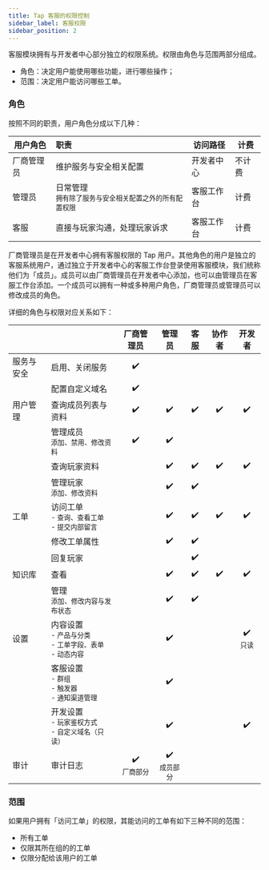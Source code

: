 ```yaml
---
title: Tap 客服的权限控制
sidebar_label: 客服权限
sidebar_position: 2
---
```


客服模块拥有与开发者中心部分独立的权限系统。权限由角色与范围两部分组成。

- 角色：决定用户能使用哪些功能，进行哪些操作；
- 范围：决定用户能访问哪些工单。

### 角色

按照不同的职责，用户角色分成以下几种：

| 用户角色   | 职责                                                                     | 访问路径   | 计费   |
| ---------- | :----------------------------------------------------------------------- | ---------- | ------ |
| 厂商管理员 | 维护服务与安全相关配置                                                   | 开发者中心 | 不计费 |
| 管理员     | 日常管理<br/><small>拥有除了服务与安全相关配置之外的所有配置权限</small> | 客服工作台 | 计费   |
| 客服       | 直接与玩家沟通，处理玩家诉求                                             | 客服工作台 | 计费   |

厂商管理员是在开发者中心拥有客服权限的 Tap 用户。其他角色的用户是独立的客服系统用户，通过独立于开发者中心的客服工作台登录使用客服模块，我们统称他们为「成员」。成员可以由厂商管理员在开发者中心添加，也可以由管理员在客服工作台添加。一个成员可以拥有一种或多种用户角色，厂商管理员或管理员可以修改成员的角色。

详细的角色与权限对应关系如下：

|                   |                                                                              |           厂商管理员           |             管理员             | 客服 | 协作者 |           开发者            |
| ----------------- | ---------------------------------------------------------------------------- | :----------------------------: | :----------------------------: | :--: | :----: | :-------------------------: |
| 服务与安全        | 启用、关闭服务                                                               |               ✔️               |                                |      |        |                             |
|                   | 配置自定义域名                                                               |               ✔️               |                                |      |        |                             |
| 用户管理          | 查询成员列表与资料                                                           |               ✔️               |               ✔️               |  ✔️  |   ✔️   |             ✔️              |
|                   | 管理成员<br/><small>添加、禁用、修改资料</small>                             |               ✔️               |               ✔️               |      |        |                             |
|                   | 查询玩家资料                                                             |                                |               ✔️               |  ✔️  |   ✔️   |             ✔️              |
|                   | 管理玩家<br/><small>添加、修改资料</small>                               |                                |               ✔️               |  ✔️  |        |                             |
| 工单              | 访问工单<br/><small>- 查询、查看工单<br/>- 提交内部留言</small>              |                                |               ✔️               |  ✔️  |   ✔️   |             ✔️              |
|                   | 修改工单属性                                                                 |                                |               ✔️               |  ✔️  |        |                             |
|                   | 回复玩家                                                                     |                                |                                |  ✔️  |        |                             |
| 知识库            | 查看                                                                         |                                |               ✔️               |  ✔️  |   ✔️   |             ✔️              |
|                   | 管理<br/><small>添加、修改内容与发布状态</small>                             |                                |               ✔️               |  ✔️  |        |                             |
| 设置              | 内容设置<br/><small>- 产品与分类<br/>- 工单字段、表单<br/>- 动态内容</small> |                                |               ✔️               |      |        | ✔️ <br/><small>只读</small> |
|                   | 客服设置<br/><small>- 群组<br/>- 触发器<br/>- 通知渠道管理</small>                                         |                                |               ✔️               |      |        |                             |
|                   | 开发设置<br/><small>- 玩家鉴权方式<br/>- 自定义域名（只读）</small>      |                                |               ✔️               |      |        |             ✔️              |
| 审计              | 审计日志                                                                     | ✔️<br/><small>厂商部分</small> | ✔️<br/><small>成员部分</small> |      |        |                             |

### 范围

如果用户拥有「访问工单」的权限，其能访问的工单有如下三种不同的范围：

- 所有工单
- 仅限其所在组的的工单
- 仅限分配给该用户的工单
